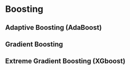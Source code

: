# Boosting {#sec-boosting}

## Adaptive Boosting (AdaBoost) {#sec-boost-ada}

## Gradient Boosting

## Extreme Gradient Boosting (XGboost)
